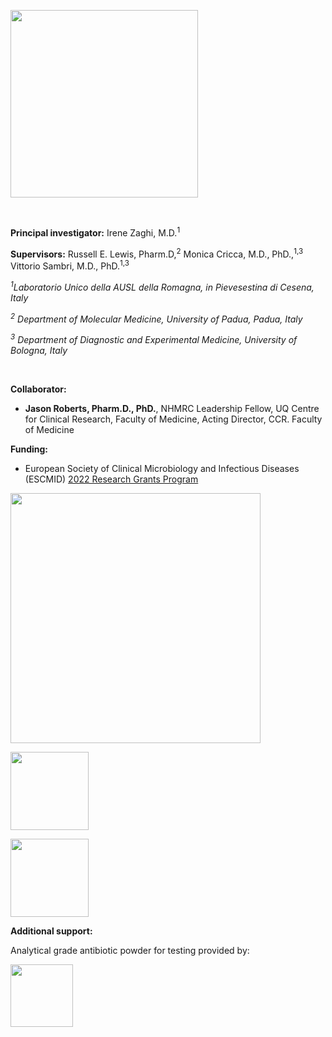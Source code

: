 ![](Acute%20project%20logo_gh.png){fig-align="center" width="300"}

<br>

**Principal investigator:** Irene Zaghi, M.D.^1^

**Supervisors:** Russell E. Lewis, Pharm.D,^2^ Monica Cricca, M.D., PhD.,^1,3^ Vittorio Sambri, M.D., PhD.^1,3^

^*1*^*Laboratorio Unico della AUSL della Romagna, in Pievesestina di Cesena, Italy*

^*2*^ *Department of Molecular Medicine, University of Padua, Padua, Italy*

^*3*^ *Department of Diagnostic and Experimental Medicine, University of Bologna, Italy*

<br>

**Collaborator:**

-   **Jason Roberts, Pharm.D., PhD.**, NHMRC Leadership Fellow, UQ Centre for Clinical Research, Faculty of Medicine, Acting Director, CCR. Faculty of Medicine

**Funding:**

-   European Society of Clinical Microbiology and Infectious Diseases (ESCMID) [2022 Research Grants Program](https://www.escmid.org/profession_career/awards_grants/research_grants/awardees_2022)

![](ESCMID.png){fig-align="center" width="400"}

![](unibologo.png){fig-align="center" width="125"}

![](University_of_Padua_seal.png){fig-align="center" width="125"}

**Additional support:**

Analytical grade antibiotic powder for testing provided by:

![](Pfizer.svg.png){fig-align="center" width="100"}
